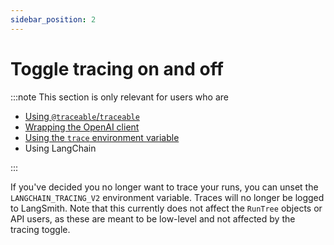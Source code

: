 ```yaml
---
sidebar_position: 2
---
```


# Toggle tracing on and off

:::note
This section is only relevant for users who are

- [Using `@traceable`/`traceable`](./annotate_code#use-traceable--traceable)
- [Wrapping the OpenAI client](./annotate_code#wrap-the-openai-client)
- [Using the `trace` environment variable](./annotate_code#use-the-trace-context-manager-python-only)
- Using LangChain

:::

If you've decided you no longer want to trace your runs, you can unset the `LANGCHAIN_TRACING_V2` environment variable. Traces will no longer be logged to LangSmith.
Note that this currently does not affect the `RunTree` objects or API users, as these are meant to be low-level and not affected by the tracing toggle.
